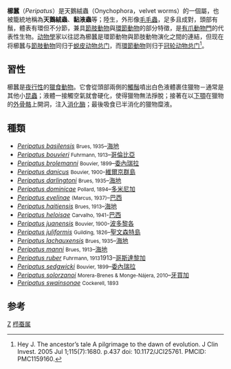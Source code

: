 {{Automatic taxobox
| taxon = Peripatus
| authority = Guilding, 1826
| name = 櫛蠶屬
| image = Velvet worm (2002).jpg
| image_caption =
| subdivision_ranks = [[種|種]]
| subdivision = [[#種類|見內文]]
}}

'''櫛蠶'''（''Peripatus''）是天鵝絨蟲（Onychophora，velvet worms）的一個屬，也被籠統地稱為'''天鵝絨蟲'''、'''黏液蟲'''等；陸生，外形像[[毛毛蟲|毛毛蟲]]，足多且成對，頭部有鬚，體表有環但不分節，兼具[[節肢動物|節肢動物]]與[[環節動物|環節動物]]的部分特徵，是[[有爪動物門|有爪動物門]]的代表性生物。[[动物學|动物學]]家以往認為櫛蠶是環節動物與節肢動物演化之間的連結，但现在将櫛蠶与[[節肢動物|節肢動物]]同归于[[蜕皮动物总门|蜕皮动物总门]]，而[[環節動物|環節動物]]则归于[[冠轮动物总门|冠轮动物总门]]<ref>Hey J. The ancestor’s tale A pilgrimage to the dawn of evolution. J Clin Invest. 2005 Jul 1;115(7):1680. p.437 doi: 10.1172/JCI25761. PMCID: PMC1159160.</ref>。

==習性==
櫛蠶是[[夜行性|夜行性]]的[[肉食性|獵食動物]]。它會從頭部兩側的[[觸鬚|觸鬚]]噴出白色液體裹住獵物－通常是其他小[[昆蟲|昆蟲]]；液體一接觸空氣就會硬化，使得獵物無法掙脫；接著在以[[下顎|下顎]]在獵物的[[外骨骼|外骨骼]]上開洞，注入[[消化|消化]][[酶|酶]]；最後吸食已半消化的獵物糜液。

==種類==
* ''[[Peripatus_basilensis|Peripatus basilensis]]'' <small> Brues, 1935</small>–[[海地|海地]]
* ''[[Peripatus_bouvieri|Peripatus bouvieri]]'' <small>Fuhrmann, 1913</small>–[[哥倫比亞|哥倫比亞]]
* ''[[Peripatus_brolemanni|Peripatus brolemanni]]'' <small>Bouvier, 1899</small>–[[委內瑞拉|委內瑞拉]]
* ''[[Peripatus_danicus|Peripatus danicus]]'' <small> Bouvier, 1900</small>-[[維爾京群島|維爾京群島]]
* ''[[Peripatus_darlingtoni|Peripatus darlingtoni]]'' <small> Brues, 1935</small>–[[海地|海地]]
* ''[[Peripatus_dominicae|Peripatus dominicae]]'' <small>Pollard, 1894</small>–[[多米尼加|多米尼加]]
* ''[[Peripatus_evelinae|Peripatus evelinae]]'' <small>(Marcus, 1937)</small>–[[巴西|巴西]]
* ''[[Peripatus_haitiensis|Peripatus haitiensis]]'' <small> Brues, 1913</small>–[[海地|海地]]
* ''[[Peripatus_heloisae|Peripatus heloisae]]'' <small>Carvalho, 1941</small>-[[巴西|巴西]]
* ''[[Peripatus_juanensis|Peripatus juanensis]]'' <small>Bouvier, 1900</small>-[[波多黎各|波多黎各]]
* ''[[Peripatus_juliformis|Peripatus juliformis]]'' <small>Guilding, 1826</small>–[[聖文森特島|聖文森特島]]
* ''[[Peripatus_lachauxensis|Peripatus lachauxensis]]'' <small> Brues, 1935</small>–[[海地|海地]]
* ''[[Peripatus_manni|Peripatus manni]]'' <small>Brues, 1913</small>–[[海地|海地]]
* ''[[Peripatus_ruber|Peripatus ruber]]'' <small>Fuhrmann, 1913</small>1913–[[哥斯達黎加|哥斯達黎加]]
* ''[[Peripatus_sedgwicki|Peripatus sedgwicki]]'' <small>Bouvier, 1899</small>–[[委內瑞拉|委內瑞拉]]
* ''[[Peripatus_solorzanoi|Peripatus solorzanoi]]'' <small>Morera-Brenes & Monge-Nájera, 2010</small>–[[牙買加|牙買加]]
* ''[[Peripatus_swainsonae|Peripatus swainsonae]]'' <small>Cockerell, 1893</small>
{{Taxonbar|from=Q2418292}}

==参考==
<references/>

[[Category:栉蚕科|Z]]
[[Category:栉蚕属|]]